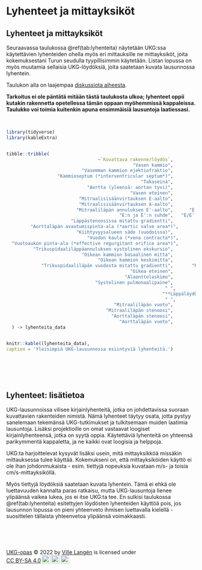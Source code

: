 # Lyhenteet ja mittayksiköt

## Lyhenteet ja mittayksiköt
Seuraavassa taulukossa \@ref(tab:lyhenteita) näytetään UKG:ssa käytettävien lyhenteiden ohella myös eri mittauksille ne mittayksiköt, joita kokemuksestani Turun seudulla tyypillisimmin käytetään. Listan lopussa on myös muutamia sellaisia UKG-löydöksiä, joita saatetaan kuvata lausunnossa lyhentein.

Taulukon alla on laajempaa [diskussiota aiheesta](#lyhenteet_lisatietoa).

**Tarkoitus ei ole päntätä mitään tästä taulukosta ulkoa; lyhenteet oppii kutakin rakennetta opetellessa tämän oppaan myöhemmissä kappaleissa. Taulukko voi toimia kuitenkin apuna ensimmäisiä lausuntoja laatiessasi.**

<br/>



```r
library(tidyverse)
library(kableExtra)


tibble::tribble(
                                  ~`Kuvattava rakenne/löydös`,                 ~Lyhenne, ~Mittayksikkö,                                                              ~Huomioitavaa,
                                               "Vasen kammio",                     "LV",          "mm",                                                "Mittayksikköä ei ilmaista",
                            "Vasemman kammion ejektiofraktio",                   "LVEF",           "%",        "Esim. \"EF 50 %\" riittää (vrt. RVEF ei ole kliinisessä käytössä)",
                   "Kammioseptum (*interventricular septum*)",                    "IVS",          "mm",                "Voi kirjata:\"Seinämät 10/10\" (ensin ilmaistu on septum)",
                                                  "Takaseinä",                     "PW",          "mm",                                                               "Vrt. yllä.",
                              "Aortta (yleensä: aortan tyvi)",                     "Ao",          "mm",                                                "Mittayksikköä ei ilmaista",
                                              "Vasen eteinen",                     "LA",          "mm",                                                "Mittayksikköä ei ilmaista",
                           "Mitraalisisäänvirtauksen E-aalto",                      "E",         "m/s",                                                "Mittayksikköä ei ilmaista",
                           "Mitraalisisäänvirtauksen A-aalto",                      "A",         "m/s",                                                "Mittayksikköä ei ilmaista",
                          "Mitraaliläpän annuluksen E'-aalto",      "E' (tai e'), lat.",         "m/s",       "1) Mittayksikköä ei ilmaista; 2) yleisimmin mittaus lateraalisesti",
                                          "E:n ja E':n suhde",   "E/E' (tai E/e') lat.",           "-",                                        "Yleisimmin mittaus lateraalisesti",
                        "Läppästenoosissa mitattu gradientti",                      "-",        "mmHg",         "Ilmauksessa “10/5 mmHg” jälkimmäinen luku kuvaa keskigradienttia",
         "Aorttaläpän avautumispinta-ala (*aortic valve area*)",                    "AVA",         "cm2",                                                                         " ",
                          "Kiihtyvyysalueen säde (vuodoissa)",                   "PISA",          "cm",                                                "Mittayksikköä ei ilmaista",
                              "Vuodon kaula (*vena contracta*)",                     "VC",          "cm",                                                "Mittayksikköä ei ilmaista",
  "Vuotoaukon pinta-ala (*effective regurgitant orifice area*)",                   "EROA",         "cm2",                                                                         " ",
          "Trikuspidaaliläppäannuluksen systolinen ekskursio",                  "TAPSE",          "mm",                                                "Mittayksikköä ei ilmaista",
                            "Oikean kammion basaalinen mitta",                   "RVD1",          "mm",                                                "Mittayksikköä ei ilmaista",
                                  "Oikean kammion keskimitta",                   "RVD2",          "mm",                                                "Mittayksikköä ei ilmaista",
             "Trikuspidaaliläpän vuodosta mitattu gradientti",       "RV/RA-gradientti",        "mmHg",                                                                         "Yhtä hyvin käy:\"Trikuspidaaligradientti 25 mmHg\"",
                                              "Oikea eteinen",                     "RA",          "mm",                                                "Mittayksikköä ei ilmaista",
                                            "Alaonttolaskimo",                    "IVC",          "mm", "Yksi tapa ilmaista:\"20/10\" (jälkimmäinen viittaa arvoon inspiriumissa)",
                                 "Systolinen pulmonaalipaine",                   "sPAP",        "mmHg",                                                                         " ",
                                                           " ",                       " ",            " ",                                                                         " ",
                                                          "**Läppälöydöksiä:**",                      " ",           " ",                                                                        " ",
                                                           " ",                       " ",            " ",                                                                         " ",
                                        "Mitraaliläpän vuoto",                     "MR",            " ",                                                                         " ",
                                     "Mitraaliläpän stenoosi",                     "MS",            " ",                                                                         " ",
                                       "Aorttaläpän stenoosi",                     "AS",            " ",                                                                         " ",
                                          "Aorttaläpän vuoto",                     "AR",            " ",                       "Joissakin laitteissa:\"AI\" (*aortic insufficiency*)"
  ) -> lyhenteita_data


knitr::kable((lyhenteita_data), 
caption = 'Yleisimpiä UKG-lausunnossa esiintyviä lyhenteitä.')





```

<br>

## Lyhenteet: lisätietoa {#lyhenteet_lisatietoa}

UKG-lausunnoissa vilisee kirjainlyhenteitä, jotka on johdettavissa suoraan kuvattavien rakenteiden nimistä. Nämä lyhenteet täytyy osata, jotta pystyy sanelemaan tekemänsä UKG-tutkimukset ja tulkitsemaan muiden laatimia lausuntoja. Lisäksi projektioille on omat vastaavat loogiset kirjainlyhenteensä, jotka on syytä oppia. Käytettäviä lyhenteitä on yhteensä parikymmentä kappaletta, ja ne kaikki ovat loogisia ja helppoja.

UKG:ta harjoittelevat kysyvät lisäksi usein, mitä mittayksikköä missäkin mittauksessa tulee käyttää. Kokemukseni on, että mittayksiköiden käyttö ei ole ihan johdonmukaista - esim. tiettyjä nopeuksia kuvataan m/s- ja toisia cm/s-mittayksiköllä.

Myös tiettyjä löydöksiä saatetaan kuvata lyhentein. Tämä ei ehkä ole luettavuuden kannalta paras ratkaisu, mutta UKG-lausuntoja lienee ylipäänsä vaikea lukea, jos ei itse UKG:ta tee. En sulkisi taulukossa \@ref(tab:lyhenteita) esitettyjen löydösten lyhenteiden käyttöä pois, jos lausunnon lopussa on pieni yhteenveto ihmisen luettavalla kielellä - suosittelen tällaista yhteenvetoa ylipäänsä voimakkaasti.

<br/> <br/> <br/>

<p xmlns:cc="http://creativecommons.org/ns#" xmlns:dct="http://purl.org/dc/terms/"><a property="dct:title" rel="cc:attributionURL" href="https://ukg-opas.netlify.app/">UKG-opas</a> © 2022 by <a rel="cc:attributionURL dct:creator" property="cc:attributionName" href="https://www.linkedin.com/in/ville-langen/">Ville Langén</a> is licensed under <a href="https://creativecommons.org/licenses/by-sa/4.0/?ref=chooser-v1" target="_blank" rel="license noopener noreferrer" style="display:inline-block;">CC BY-SA 4.0<img style="height:22px!important;margin-left:3px;vertical-align:text-bottom;" src="https://mirrors.creativecommons.org/presskit/icons/cc.svg?ref=chooser-v1" alt=""><img style="height:22px!important;margin-left:3px;vertical-align:text-bottom;" src="https://mirrors.creativecommons.org/presskit/icons/by.svg?ref=chooser-v1" alt=""><img style="height:22px!important;margin-left:3px;vertical-align:text-bottom;" src="https://mirrors.creativecommons.org/presskit/icons/sa.svg?ref=chooser-v1" alt=""></a></p>
